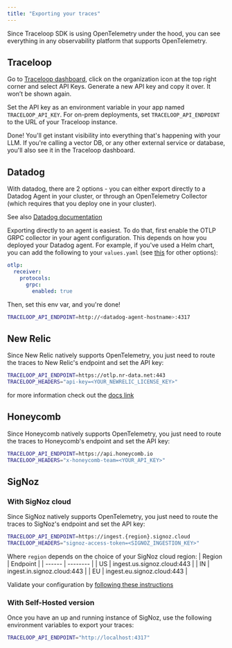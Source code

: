 ```yaml
---
title: "Exporting your traces"
---
```


Since Traceloop SDK is using OpenTelemetry under the hood, you can see everything
in any observability platform that supports OpenTelemetry.

## Traceloop

Go to [Traceloop dashboard](https://app.traceloop.com), click on the organization icon
at the top right corner and select API Keys.
Generate a new API key and copy it over. It won’t be shown again.

Set the API key as an environment variable in your app named `TRACELOOP_API_KEY`.
For on-prem deployments, set `TRACELOOP_API_ENDPOINT` to the URL of your Traceloop instance.

Done! You'll get instant visibility into everything that's happening with your LLM.
If you're calling a vector DB, or any other external service or database, you'll also see it in the Traceloop dashboard.

## Datadog

With datadog, there are 2 options - you can either export directly to a Datadog Agent in your cluster, or through an OpenTelemetry Collector (which requires that you deploy one in your cluster).

See also [Datadog documentation](https://docs.datadoghq.com/opentelemetry/)

Exporting directly to an agent is easiest.
To do that, first enable the OTLP GRPC collector in your agent configuration.
This depends on how you deployed your Datadog agent. For example, if you've used a Helm chart,
you can add the following to your `values.yaml`
(see [this](https://docs.datadoghq.com/opentelemetry/otlp_ingest_in_the_agent/?tab=kuberneteshelmvaluesyaml#enabling-otlp-ingestion-on-the-datadog-agent) for other options):

```yaml
otlp:
  receiver:
    protocols:
      grpc:
        enabled: true
```

Then, set this env var, and you're done!

```bash
TRACELOOP_API_ENDPOINT=http://<datadog-agent-hostname>:4317
```
## New Relic

Since New Relic natively supports OpenTelemetry, you just need to route the traces to New Relic's endpoint and set the API key:

```bash
TRACELOOP_API_ENDPOINT=https://otlp.nr-data.net:443
TRACELOOP_HEADERS="api-key=<YOUR_NEWRELIC_LICENSE_KEY>"
```

for more information check out the [docs link](https://docs.newrelic.com/docs/more-integrations/open-source-telemetry-integrations/opentelemetry/get-started/opentelemetry-set-up-your-app/#review-settings)

## Honeycomb

Since Honeycomb natively supports OpenTelemetry, you just need to route the traces to Honeycomb's endpoint and set the
API key:

```bash
TRACELOOP_API_ENDPOINT=https://api.honeycomb.io
TRACELOOP_HEADERS="x-honeycomb-team=<YOUR_API_KEY>"
```

## SigNoz

### With SigNoz cloud

Since SigNoz natively supports OpenTelemetry, you just need to route the traces to SigNoz's endpoint and set the
API key:

```bash
TRACELOOP_API_ENDPOINT=https://ingest.{region}.signoz.cloud
TRACELOOP_HEADERS="signoz-access-token=<SIGNOZ_INGESTION_KEY>"
```

Where `region` depends on the choice of your SigNoz cloud region:
| Region | Endpoint |
| ------ | -------- |
| US | ingest.us.signoz.cloud:443 |
| IN | ingest.in.signoz.cloud:443 |
| EU | ingest.eu.signoz.cloud:443 |

Validate your configuration by [following these instructions](https://signoz.io/docs/instrumentation/python/#validating-instrumentation-by-checking-for-traces)

### With Self-Hosted version

Once you have an up and running instance of SigNoz, use the following environment variables to export your traces:

```bash
TRACELOOP_API_ENDPOINT="http://localhost:4317"
```
